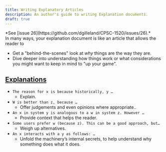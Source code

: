 ```yaml
---
title: Writing Explanatory Articles
description: An author's guide to writing Explanation documents.
draft: true
---
```



<Aside title="Work-In-Progress (WIP)" type="caution">
*See [issue 26](https://github.com/dgilleland/CPSC-1520/issues/26).*
</Aside>
In many ways, your explanation document is like an article that allows the reader to

- Get a "behind-the-scenes" look at *why* things are the way they are.
- Dive deeper into understanding how things work or what considerations you might want to keep in mind to "up your game".

## [Explanations](https://diataxis.fr/explanation/#the-language-of-explanation)

- `The reason for x is because historically, y …`
  - Explain.
- `W is better than z, because …`
  - Offer judgements and even opinions where appropriate..
- `An x in system y is analogous to a w in system z. However …`
  - Provide context that helps the reader.
- `Some users prefer w (because z). This can be a good approach, but…`
  - Weigh up alternatives.
- `An x interacts with a y as follows: …`
  - Unfold the machinery’s internal secrets, to help understand why something does what it does.




<LinkCard title="Back to Author Guide" href="/CPSC-1520/about/author-guide/" />
